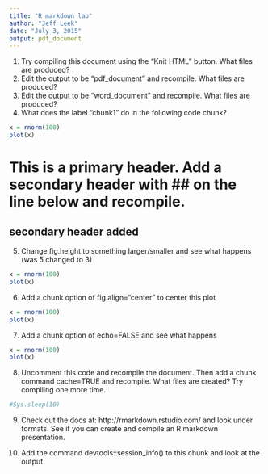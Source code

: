 ```yaml
---
title: "R markdown lab"
author: "Jeff Leek"
date: "July 3, 2015"
output: pdf_document
---
```


1. Try compiling this document using the "Knit HTML" button. What files are produced?
2. Edit the output to be "pdf_document" and recompile. What files are produced?
3. Edit the output to be "word_document" and recompile. What files are produced?
4. What does the label "chunk1" do in the following code chunk?

```r
x = rnorm(100)
plot(x)
```

# This is a primary header. Add a secondary header with ## on the line below and recompile.

## secondary header added


5. Change fig.height to something larger/smaller and see what happens (was 5 changed to 3)

```r
x = rnorm(100)
plot(x)
```

6. Add a chunk option of fig.align="center" to center this plot

```r
x = rnorm(100)
plot(x)
```

7. Add a chunk option of echo=FALSE and see what happens

```r
x = rnorm(100)
plot(x)
```

8. Uncomment this code and recompile the document. Then add a chunk command cache=TRUE and recompile. What files are created? Try compiling one more time. 

```r
#Sys.sleep(10)
```

9. Check out the docs at: http://rmarkdown.rstudio.com/ and look under formats. See if you can create and compile an R markdown presentation. 

10. Add the command devtools::session_info() to this chunk and look at the output

```r

```




